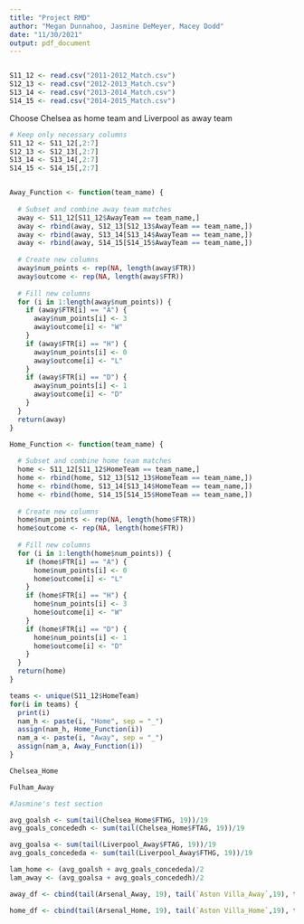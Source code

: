 ```yaml
---
title: "Project RMD"
author: "Megan Dunnahoo, Jasmine DeMeyer, Macey Dodd"
date: "11/30/2021"
output: pdf_document
---
```


```r


```


```r
S11_12 <- read.csv("2011-2012_Match.csv")
S12_13 <- read.csv("2012-2013_Match.csv")
S13_14 <- read.csv("2013-2014_Match.csv")
S14_15 <- read.csv("2014-2015_Match.csv")
```

Choose Chelsea as home team and Liverpool as away team

```r

# Keep only necessary columns
S11_12 <- S11_12[,2:7]
S12_13 <- S12_13[,2:7]
S13_14 <- S13_14[,2:7]
S14_15 <- S14_15[,2:7]


Away_Function <- function(team_name) {
  
  # Subset and combine away team matches
  away <- S11_12[S11_12$AwayTeam == team_name,]
  away <- rbind(away, S12_13[S12_13$AwayTeam == team_name,])
  away <- rbind(away, S13_14[S13_14$AwayTeam == team_name,])
  away <- rbind(away, S14_15[S14_15$AwayTeam == team_name,])
  
  # Create new columns
  away$num_points <- rep(NA, length(away$FTR))
  away$outcome <- rep(NA, length(away$FTR))
  
  # Fill new columns
  for (i in 1:length(away$num_points)) {
    if (away$FTR[i] == "A") {
      away$num_points[i] <- 3
      away$outcome[i] <- "W"
    }
    if (away$FTR[i] == "H") {
      away$num_points[i] <- 0
      away$outcome[i] <- "L"
    }
    if (away$FTR[i] == "D") {
      away$num_points[i] <- 1
      away$outcome[i] <- "D"
    }
  }
  return(away)
}

Home_Function <- function(team_name) {
  
  # Subset and combine home team matches
  home <- S11_12[S11_12$HomeTeam == team_name,]
  home <- rbind(home, S12_13[S12_13$HomeTeam == team_name,])
  home <- rbind(home, S13_14[S13_14$HomeTeam == team_name,])
  home <- rbind(home, S14_15[S14_15$HomeTeam == team_name,])
  
  # Create new columns
  home$num_points <- rep(NA, length(home$FTR))
  home$outcome <- rep(NA, length(home$FTR))
  
  # Fill new columns
  for (i in 1:length(home$num_points)) {
    if (home$FTR[i] == "A") {
      home$num_points[i] <- 0
      home$outcome[i] <- "L"
    }
    if (home$FTR[i] == "H") {
      home$num_points[i] <- 3
      home$outcome[i] <- "W"
    }
    if (home$FTR[i] == "D") {
      home$num_points[i] <- 1
      home$outcome[i] <- "D"
    }
  }
  return(home)
}

teams <- unique(S11_12$HomeTeam)
for(i in teams) {
  print(i)
  nam_h <- paste(i, "Home", sep = "_")
  assign(nam_h, Home_Function(i))
  nam_a <- paste(i, "Away", sep = "_")
  assign(nam_a, Away_Function(i))
}

Chelsea_Home

Fulham_Away

```


```r
#Jasmine's test section

avg_goalsh <- sum(tail(Chelsea_Home$FTHG, 19))/19
avg_goals_concededh <- sum(tail(Chelsea_Home$FTAG, 19))/19

avg_goalsa <- sum(tail(Liverpool_Away$FTAG, 19))/19
avg_goals_concededa <- sum(tail(Liverpool_Away$FTHG, 19))/19

lam_home <- (avg_goalsh + avg_goals_concededa)/2
lam_away <- (avg_goalsa + avg_goals_concededh)/2

away_df <- cbind(tail(Arsenal_Away, 19), tail(`Aston Villa_Away`,19), tail(Blackburn_Away, 19), tail(Bolton_Away, 19), tail(Chelsea_Away, 19), tail(Everton_Away, 19), tail(Fulham_Away, 19), tail(Liverpool_Away, 19), tail(`Man City_Away`, 19), tail(`Man United_Away`, 19), tail(Newcastle_Away, 19), tail(Norwich_Away, 19), tail(QPR_Away, 19), tail(Stoke_Away, 19), tail(Sunderland_Away, 19), tail(Swansea_Away, 19), tail(Tottenham_Away, 19), tail(`West Brom_Away`, 19), tail(Wigan_Away, 19), tail(Wolves_Away, 19))

home_df <- cbind(tail(Arsenal_Home, 19), tail(`Aston Villa_Home`,19), tail(Blackburn_Home, 19), tail(Bolton_Home, 19), tail(Chelsea_Home, 19), tail(Everton_Home, 19), tail(Fulham_Home, 19), tail(Liverpool_Home, 19), tail(`Man City_Away`, 19), tail(`Man United_Away`, 19), tail(Newcastle_Away, 19), tail(Norwich_Home, 19), tail(QPR_Home, 19), tail(Stoke_Home, 19), tail(Sunderland_Home, 19), tail(Swansea_Home, 19), tail(Tottenham_Home, 19), tail(`West Brom_Home`, 19), tail(Wigan_Home, 19), tail(Wolves_Home, 19))


```


